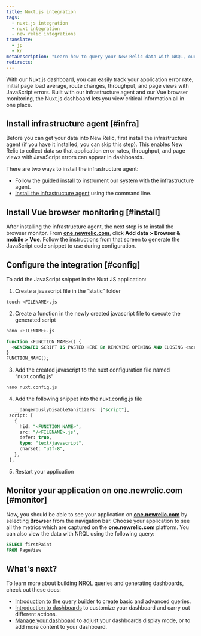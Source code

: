 ```yaml
---
title: Nuxt.js integration
tags:
  - nuxt.js integration
  - nuxt integration
  - new relic integrations
translate:
  - jp
  - kr
metaDescription: "Learn how to query your New Relic data with NRQL, our SQL-like query language."
redirects:
---
```

With our Nuxt.js dashboard, you can easily track your application error rate, initial page load average, route changes, throughput, and page views with JavaScript errors. Built with our infrastructure agent and our Vue browser monitoring, the Nuxt.js dashboard lets you view critical information all in one place.

## Install infrastructure agent [#infra]
Before you can get your data into New Relic, first install the infrastructure agent (if you have it installed, you can skip this step). This enables New Relic to collect data so that application error rates, throughput, and page views with JavaScript errors can appear in dashboards.

There are two ways to install the infrastructure agent:
* Follow the [guided install](https://one.newrelic.com/marketplace?state=607786be-99a9-fa66-4b67-3f7f3b9551d4) to instrument our system with the infrastructure agent.
* [Install the infrastructure agent](docs/infrastructure/install-infrastructure-agent/linux-installation/install-infrastructure-monitoring-agent-linux) using the command line. 


## Install Vue browser monitoring [#install]
After installing the infrastructure agent, the next step is to install the browser monitor. From **[one.newrelic.com](https://one.newrelic.com)**, click **Add data > Browser & mobile > Vue**.
Follow the instructions from that screen to generate the JavaScript code snippet to use during configuration.

## Configure the integration [#config]
To add the JavaScript snippet in the Nuxt JS application:
1. Create a javascript file in the “static” folder
  ```sql
  touch <FILENAME>.js
  ```
2. Create a function in the newly created javascript file to execute the generated script
  ```sql
  nano <FILENAME>.js
  ```
  ```sql
  function <FUNCTION_NAME>() {
	<GENERATED SCRIPT IS PASTED HERE BY REMOVING OPENING AND CLOSING <script> TAGS>
  }
  FUNCTION_NAME();
  ```
3. Add the created javascript to the nuxt configuration file named “nuxt.config.js”
  ```sql
  nano nuxt.config.js
  ```
4. Add the following snippet into the nuxt.config.js file
  ```sql
     __dangerouslyDisableSanitizers: ["script"],
   script: [
     {
       hid: "<FUNCTION_NAME>",
       src: "/<FILENAME>.js",
       defer: true,
       type: "text/javascript",
       charset: "utf-8",
     },
   ],
  ```
5. Restart your application

## Monitor your application on one.newrelic.com [#monitor]
Now, you should be able to see your application on **[one.newrelic.com](https://one.newrelic.com)** by selecting **Browser** from the navigation bar. Choose your application to see all the metrics which are captured on the **one.newrelic.com** platform. You can also view the data with NRQL using the following query:
```sql
SELECT firstPaint 
FROM PageView
```
## What's next?

To learn more about building NRQL queries and generating dashboards, check out these docs:

* [Introduction to the query builder](/docs/query-your-data/explore-query-data/query-builder/introduction-query-builder) to create basic and advanced queries.
* [Introduction to dashboards](/docs/query-your-data/explore-query-data/dashboards/introduction-dashboards) to customize your dashboard and carry out different actions.
* [Manage your dashboard](/docs/query-your-data/explore-query-data/dashboards/manage-your-dashboard) to adjust your dashboards display mode, or to add more content to your dashboard. 